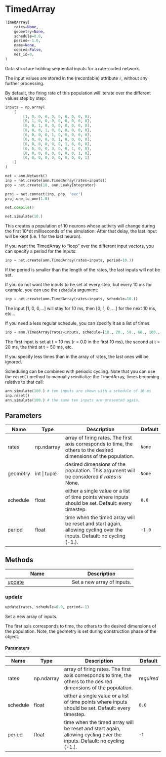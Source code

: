 # TimedArray { #ANNarchy.inputs.TimedArray.TimedArray }

```python
TimedArray(
    rates=None,
    geometry=None,
    schedule=0.0,
    period=-1.0,
    name=None,
    copied=False,
    net_id=0,
)
```

Data structure holding sequential inputs for a rate-coded network.

The input values are stored in the (recordable) attribute `r`, without any further processing.

By default, the firing rate of this population will iterate over the different values step by step:

```python
inputs = np.array(
    [
        [1, 0, 0, 0, 0, 0, 0, 0, 0, 0],
        [0, 1, 0, 0, 0, 0, 0, 0, 0, 0],
        [0, 0, 1, 0, 0, 0, 0, 0, 0, 0],
        [0, 0, 0, 1, 0, 0, 0, 0, 0, 0],
        [0, 0, 0, 0, 1, 0, 0, 0, 0, 0],
        [0, 0, 0, 0, 0, 1, 0, 0, 0, 0],
        [0, 0, 0, 0, 0, 0, 1, 0, 0, 0],
        [0, 0, 0, 0, 0, 0, 0, 1, 0, 0],
        [0, 0, 0, 0, 0, 0, 0, 0, 1, 0],
        [0, 0, 0, 0, 0, 0, 0, 0, 0, 1]
    ]
)

net = ann.Network()
inp = net.create(ann.TimedArray(rates=inputs))
pop = net.create(10, ann.LeakyIntegrator)

proj = net.connect(inp, pop, 'exc')
proj.one_to_one(1.0)

net.compile()

net.simulate(10.)
```

This creates a population of 10 neurons whose activity will change during the first 10*dt milliseconds of the simulation. After that delay, the last input will be kept (i.e. 1 for the last neuron).

If you want the TimedArray to "loop" over the different input vectors, you can specify a period for the inputs:

```python
inp = net.create(ann.TimedArray(rates=inputs, period=10.))
```

If the period is smaller than the length of the rates, the last inputs will not be set.

If you do not want the inputs to be set at every step, but every 10 ms for example, you can use the ``schedule`` argument:

```python
inp = net.create(ann.TimedArray(rates=inputs, schedule=10.))
```

The input [1, 0, 0,...] will stay for 10 ms, then [0, 1, 0, ...] for the next 10 ms, etc...

If you need a less regular schedule, you can specify it as a list of times:

```python
inp = ann.TimedArray(rates=inputs, schedule=[10., 20., 50., 60., 100., 110.])
```

The first input is set at t = 10 ms (r = 0.0 in the first 10 ms), the second at t = 20 ms, the third at t = 50 ms, etc.

If you specify less times than in the array of rates, the last ones will be ignored.

Scheduling can be combined with periodic cycling. Note that you can use the ``reset()`` method to manually reinitialize the TimedArray, times becoming relative to that call:

```python
ann.simulate(100.) # ten inputs are shown with a schedule of 10 ms
inp.reset()
ann.simulate(100.) # the same ten inputs are presented again.
```

## Parameters {.doc-section .doc-section-parameters}

| Name     | Type         | Description                                                                                                           | Default   |
|----------|--------------|-----------------------------------------------------------------------------------------------------------------------|-----------|
| rates    | np.ndarray   | array of firing rates. The first axis corresponds to time, the others to the desired dimensions of the population.    | `None`    |
| geometry | int \| tuple | desired dimensions of the population. This argument will be considered if *rates* is None.                            | `None`    |
| schedule | float        | either a single value or a list of time points where inputs should be set. Default: every timestep.                   | `0.0`     |
| period   | float        | time when the timed array will be reset and start again, allowing cycling over the inputs. Default: no cycling (-1.). | `-1.0`    |

## Methods

| Name | Description |
| --- | --- |
| [update](#ANNarchy.inputs.TimedArray.TimedArray.update) | Set a new array of inputs.  |

### update { #ANNarchy.inputs.TimedArray.TimedArray.update }

```python
update(rates, schedule=0.0, period=-1)
```

Set a new array of inputs. 

The first axis corresponds to time, the others to the desired dimensions of the population. Note, the
geometry is set during construction phase of the object.

#### Parameters {.doc-section .doc-section-parameters}

| Name     | Type       | Description                                                                                                           | Default    |
|----------|------------|-----------------------------------------------------------------------------------------------------------------------|------------|
| rates    | np.ndarray | array of firing rates. The first axis corresponds to time, the others to the desired dimensions of the population.    | _required_ |
| schedule | float      | either a single value or a list of time points where inputs should be set. Default: every timestep.                   | `0.0`      |
| period   | float      | time when the timed array will be reset and start again, allowing cycling over the inputs. Default: no cycling (-1.). | `-1`       |